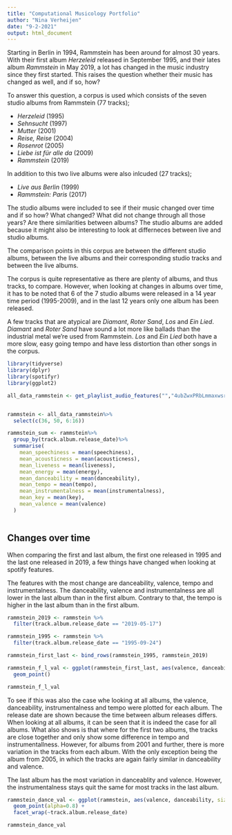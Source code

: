 ```yaml
---
title: "Computational Musicology Portfolio"
author: "Nina Verheijen"
date: "9-2-2021"
output: html_document
---
```


Starting in Berlin in 1994, Rammstein has been around for almost 30 years. With their first album *Herzeleid* released in September 1995, and their lates album *Rammstein* in May 2019, a lot has changed in the music industry since they first started. This raises the question whether their music has changed as well, and if so, how?

To answer this question, a corpus is used which consists of  the seven studio albums from Rammstein (77 tracks);

* *Herzeleid* (1995)
* *Sehnsucht* (1997)
* *Mutter* (2001)
* *Reise, Reise* (2004)
* *Rosenrot* (2005)
* *Liebe ist für alle da* (2009)
* *Rammstein* (2019)

In addition to this two live albums were also inlcuded (27 tracks);

* *Live aus Berlin* (1999)
* *Rammstein: Paris* (2017)

The studio albums were included to see if their music changed over time and if so how? What changed? What did not change through all those years? Are there similarities between albums?
The studio albums are added because it might also be interesting to look at differneces between live and studio albums.

The comparison points in this corpus are between the different studio albums, between the live albums and their corresponding studio tracks and between the live albums.

The corpus is quite representative as there are plenty of albums, and thus tracks, to compare. However, when looking at changes in albums over time, it has to be noted that 6 of the 7 studio albums were released in a 14 year time period (1995-2009), and in the last 12 years only one album has been released.

A few tracks that are atypical are *Diamant*, *Roter Sand*, *Los* and *Ein Lied*. *Diamant* and *Roter Sand* have sound a lot more like ballads than the industrial metal we're used from Rammstein. *Los* and *Ein Lied* both have a more slow, easy going tempo and have less distortion than other songs in the corpus.


```r
library(tidyverse)
library(dplyr)
library(spotifyr)
library(ggplot2)
```

```r
all_data_rammstein <- get_playlist_audio_features("","4ubZwxPRbLmmaxwsrcoksY")


rammstein <- all_data_rammstein%>%
  select(c(36, 50, 6:16))

rammstein_sum <- rammstein%>%
  group_by(track.album.release_date)%>%
  summarise(
    mean_speechiness = mean(speechiness),
    mean_acousticness = mean(acousticness),
    mean_liveness = mean(liveness),
    mean_energy = mean(energy),
    mean_danceability = mean(danceability),
    mean_tempo = mean(tempo),
    mean_instrumentalness = mean(instrumentalness),
    mean_key = mean(key),
    mean_valence = mean(valence)
  )



```


## Changes over time

When comparing the first and last album, the first one released in 1995 and the last one released in 2019, a few things have changed when looking at spotify features.


The features with the most change are danceability, valence, tempo and instrumentalness. The danceability, valence and instrumentalness are all lower in the last album than in the first album. Contrary to that, the tempo is higher in the last album than in the first album.



```r
rammstein_2019 <- rammstein %>%
  filter(track.album.release_date == "2019-05-17")

rammstein_1995 <- rammstein %>%
  filter(track.album.release_date == "1995-09-24")

rammstein_first_last <- bind_rows(rammstein_1995, rammstein_2019)

rammstein_f_l_val <- ggplot(rammstein_first_last, aes(valence, danceability, size=instrumentalness, shape=track.album.release_date, color=tempo))+
  geom_point() 

rammstein_f_l_val
```


To see if this was also the case whe looking at all albums, the valence, danceability, instrumentalness and tempo were plotted for each album. The release date are shown because the time between album releases differs.
When looking at all albums, it can be seen that it is indeed the case for all albums. What also shows is that where for the first two albums, the tracks are close together and only show some difference in tempo and instrumentallness. However, for albums from 2001 and further, there is more variation in the tracks from each album. With the only exception being the album from 2005, in which the tracks are again fairly similar in danceability and valence.

The last album has the most variation in danceablity and valence. However, the instrumentalness stays quit the same for most tracks in the last album.

```r
rammstein_dance_val <- ggplot(rammstein, aes(valence, danceability, size=instrumentalness, color=tempo)) +
  geom_point(alpha=0.8) +
  facet_wrap(~track.album.release_date)

rammstein_dance_val
```





